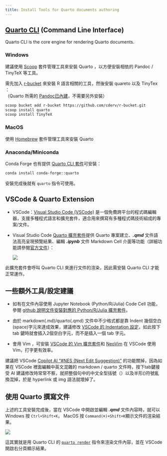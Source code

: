 ```yaml
---
title: Install Tools for Quarto documents authoring
---
```


## [Quarto CLI](https://github.com/quarto-dev/quarto-cli) (Command Line Interface) 

Quarto CLI is the core engine for rendering Quarto documents.

### Windows 

建議使用 [Scoop](https://scoop.sh/) 套件管理工具來安裝 Quarto ，以方便安裝相依的 Pandoc / TinyTeX 等工具。

需先加入 [r-bucket](https://github.com/cderv/r-bucket) 來安裝 R 語言相關的工具，然後安裝 quareto 以及 TinyTex ：<br/>
（Quarto 所需的 [Pandoc已內建](https://github.com/quarto-dev/quarto-cli/discussions/1642#discussioncomment-3308850)，不需要另外安裝）

```sh
scoop bucket add r-bucket https://github.com/cderv/r-bucket.git
scoop install quarto
scoop install TinyTeX
```

### MacOS

使用 [Homebrew](https://brew.sh/) 套件管理工具來安裝 Quarto 

### Anaconda/Miniconda

Conda Forge 也有提供 [Quarto CLI 套件](https://anaconda.org/conda-forge/quarto)可安裝：

```sh
conda install conda-forge::quarto
```

安裝完成後就有 `quarto` 指令可使用。

## VSCode & Quarto Extension

* VSCode：[Visual Studio Code (VSCode)](https://code.visualstudio.com/download) 是一個免費跨平台的程式碼編輯器，支援多種程式語言和擴充套件，適合用來撰寫有多種程式碼技術組成的專案/文件。
* Visual Studio Code [Quarto 擴充套件](https://marketplace.visualstudio.com/items?itemName=quarto.quarto)提供 Quarto 專案建立、***.qmd*** 文件語法高亮呈現預覽結果、編輯 ***.ipynb*** 文件 Markdown Cell 介面等功能（詳細功能請參閱[官方文件](https://quarto.org/docs/tools/vscode/index.html)）：
  
  ![]({{< meta part1_img_prefix >}}pics/vscode_quarto_extension_commands.png){fig-align="center"}

此擴充套件會呼叫 Quarto CLI 來進行文件的渲染，因此需安裝 Quarto CLI 才能正常運作。

## 一些額外工具/設定建議

* 如有在文件內容使用 Jupyter Notebook (Python/R/Julia) Code Cell 功能，參閱 [github 說明文件安裝對應的 Python/R/Julia 擴充套件](https://github.com/quarto-dev/quarto/tree/main/apps/vscode#code-cells)。

* 由於 markdown(.md)/quarto(.qmd) 文件中不少格式都是靠 Indent 幾個空白(space)字元來達成效果，建議修改 [VSCode 的 Indentation 設定](https://code.visualstudio.com/docs/editing/codebasics#_indentation)，如此按下 tab 鍵時就會插入2個空白字元，而不是插入一個 tab 字元。

* 會用 Vim ，可安裝 [VSCode 的 Vim 擴充套件](https://marketplace.visualstudio.com/items?itemName=vscodevim.vim)和 [NeoVim](https://neovim.io/) 在 VSCode 使用 Vim，打字更有效率。

:::{.callout-tip}
建議把 VSCode [Copilot  AI "#NES (Next Edit Suggestion)"]( https://code.visualstudio.com/docs/copilot/ai-powered-suggestions#_enable-or-disable-code-completions) 的功能關掉，因為如果在 VSCode 裡面編輯中英文混雜的 markdown / quarto 文件時，按下tab鍵接受 AI 建議修改時常常不察，就把整個句中的中文全型括號（）以及半形()符號亂換混掉，於是 hyperlink 或 img 語法就壞掉了。
:::

## 使用 Quarto 撰寫文件

上述的工具安裝完成後，當在 VSCode 中開啟並編輯 ***.qmd*** 文件內容時，就可以 Windows 按 `Ctrl+Shift+K`， MacOS 按 `Command(⌘)+Shift+K`顯示文件的渲染結果。

![]({{< meta part1_img_prefix >}}pics/vscode_quarto_preview.png){fig-align="center"}

這其實就是用 Quarto CLI 的 [`quarto render`](https://quarto.org/docs/projects/code-execution.html#incremental-render) 指令來渲染文件內容，並在 VSCode 開啟右分頁顯示結果。 
